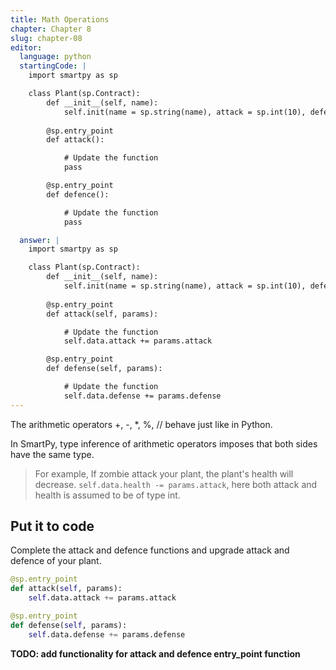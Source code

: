 ```yaml
---
title: Math Operations
chapter: Chapter 8
slug: chapter-08
editor:
  language: python
  startingCode: |
    import smartpy as sp

    class Plant(sp.Contract):
        def __init__(self, name):
        	self.init(name = sp.string(name), attack = sp.int(10), defense = sp.int(10), growth_rate = sp.int(10), health = sp.int(100), is_alive = True)
   
        @sp.entry_point
        def attack():

            # Update the function
            pass

        @sp.entry_point
        def defence():

            # Update the function
            pass

  answer: |  
    import smartpy as sp

    class Plant(sp.Contract):
        def __init__(self, name):
        	self.init(name = sp.string(name), attack = sp.int(10), defense = sp.int(10), growth_rate = sp.int(10), health = sp.int(100), is_alive = True)
   
        @sp.entry_point
        def attack(self, params):

            # Update the function
            self.data.attack += params.attack

        @sp.entry_point
        def defense(self, params):

            # Update the function
            self.data.defense += params.defense
---
```


The arithmetic operators +, -, *, %, // behave just like in Python.

In SmartPy, type inference of arithmetic operators imposes that both sides have the same type.

> For example, If zombie attack your plant, the plant's health will decrease.
`self.data.health -= params.attack`, here both attack and health is assumed to be of type int.

## Put it to code
Complete the attack and defence functions and upgrade attack and defence of your plant.

```python
@sp.entry_point
def attack(self, params):
    self.data.attack += params.attack

@sp.entry_point
def defense(self, params):
    self.data.defense += params.defense
```

**TODO: add functionality for attack and defence entry_point function**
